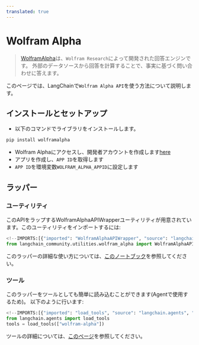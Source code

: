 ```yaml
---
translated: true
---
```


# Wolfram Alpha

>[WolframAlpha](https://en.wikipedia.org/wiki/WolframAlpha)は、`Wolfram Research`によって開発された回答エンジンです。
> 外部のデータソースから回答を計算することで、事実に基づく問い合わせに答えます。

このページでは、LangChainで`Wolfram Alpha API`を使う方法について説明します。

## インストールとセットアップ

- 以下のコマンドでライブラリをインストールします。

```bash
pip install wolframalpha
```

- Wolfram Alphaにアクセスし、開発者アカウントを作成します[here](https://developer.wolframalpha.com/)
- アプリを作成し、`APP ID`を取得します
- `APP ID`を環境変数`WOLFRAM_ALPHA_APPID`に設定します

## ラッパー

### ユーティリティ

このAPIをラップするWolframAlphaAPIWrapperユーティリティが用意されています。このユーティリティをインポートするには:

```python
<!--IMPORTS:[{"imported": "WolframAlphaAPIWrapper", "source": "langchain_community.utilities.wolfram_alpha", "docs": "https://api.python.langchain.com/en/latest/utilities/langchain_community.utilities.wolfram_alpha.WolframAlphaAPIWrapper.html", "title": "Wolfram Alpha"}]-->
from langchain_community.utilities.wolfram_alpha import WolframAlphaAPIWrapper
```

このラッパーの詳細な使い方については、[このノートブック](/docs/integrations/tools/wolfram_alpha)を参照してください。

### ツール

このラッパーをツールとしても簡単に読み込むことができます(Agentで使用するため)。
以下のように行います:

```python
<!--IMPORTS:[{"imported": "load_tools", "source": "langchain.agents", "docs": "https://api.python.langchain.com/en/latest/agent_toolkits/langchain_community.agent_toolkits.load_tools.load_tools.html", "title": "Wolfram Alpha"}]-->
from langchain.agents import load_tools
tools = load_tools(["wolfram-alpha"])
```

ツールの詳細については、[このページ](/docs/modules/tools/)を参照してください。
